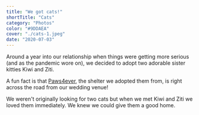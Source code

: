 ```yaml
---
title: "We got cats!"
shortTitle: "Cats"
category: "Photos"
color: "#9DDAEA"
cover: "./cats-1.jpeg"
date: "2020-07-03"
---
```


Around a year into our relationship when things were getting more serious 
(and as the pandemic wore on), we decided to adopt two adorable sister 
kitties Kiwi and Ziti.

A fun fact is that [Paws4ever](https://paws4ever.org/), the shelter we adopted 
them from, is right across the road from our wedding venue! 

We weren't originally looking for two cats but when we met Kiwi
and Ziti we loved them immediately. We knew we could give them 
a good home. 

